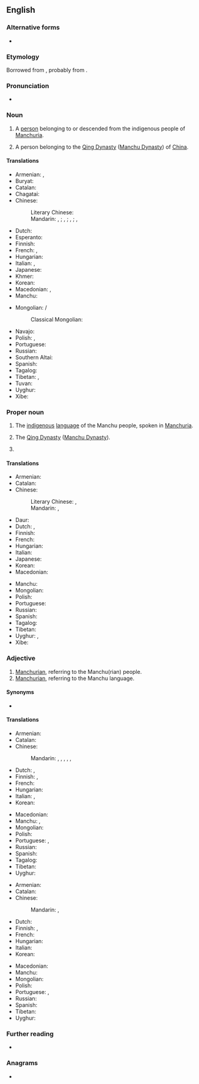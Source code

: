 {{also|manchu|manchú}}
==English==
{{wikipedia}}

===Alternative forms===
* {{alter|en|Mandchou||obsolete}}

===Etymology===
Borrowed from {{bor|en|mnc|ᠮᠠᠨᠵᡠ}}, probably from {{der|en|sa|मञ्जुश्री|t={{w|Manjushri}}}}.

===Pronunciation===
* {{IPA|en|/ˌmænˈtʃuː/}}

===Noun===
{{en-noun}}

# A [[person]] belonging to or descended from the indigenous people of [[Manchuria]].
# {{lb|en|obsolete}} A person belonging to the [[Qing dynasty|Qing Dynasty]] ([[Manchu Dynasty]]) of [[China]].

====Translations====
{{trans-top|member of the people}}
* Armenian: {{t|hy|մանջուր}}, {{t|hy|մանջուրացի}}
* Buryat: {{t|bua|манжа}}
* Catalan: {{t|ca|manxú|m|f}}
* Chagatai: {{t|chg|مانجو|tr=mānǧū}}
* Chinese:
*: Literary Chinese: {{t|lzh|滿洲}}
*: Mandarin: {{t+|cmn|滿族人|sc=Hani}}, {{t+|cmn|满族人|tr=Mǎnzúrén|sc=Hani}}; {{t+|cmn|滿族|sc=Hani}}, {{t+|cmn|满族|tr=Mǎnzú|sc=Hani}}; {{t+|cmn|滿人|sc=Hani}}, {{t+|cmn|满人|tr=Mǎnrén|sc=Hani}}; {{t|cmn|滿洲人|sc=Hani}}, {{t|cmn|满洲人|tr=Mǎnzhōurén|sc=Hani}}
* Dutch: {{t+|nl|Mantsjoe}}
* Esperanto: {{t|eo|manĉuro}}
* Finnish: {{t+|fi|mantšu}}
* French: {{t+|fr|Mandchou|m}}, {{t+|fr|Mandchoue|f}}
* Hungarian: {{t+|hu|mandzsu}}
* Italian: {{t+|it|manciù}}, {{t+|it|mancese}}
* Japanese: {{t|ja|満州人|tr=まんしゅうじん, manshūjin}}
* Khmer: {{t|km|ម៉ាន់ជូ}}
* Korean: {{t+|ko|만주인}}
* Macedonian: {{t|mk|Манџурец|m}}, {{t|mk|Манџурка|f}}
* Manchu: {{t|mnc|ᠮᠠᠨᠵᡠ}}
{{trans-mid}}
* Mongolian: {{t+|mn|манж|sc=Cyrl}} / {{t|mn|ᠮᠠᠨᠵᠤ|sc=Mong}}
*: Classical Mongolian: {{t|cmg|ᠮᠠᠨᠵᠤ}}
* Navajo: {{t|nv|Manchoo dineʼé}}
* Polish: {{t+|pl|Mandżur|m}}, {{t+|pl|Mandżurka|f}}
* Portuguese: {{t+|pt|manchu|m|f}}
* Russian: {{t+|ru|маньчжу́р|m}}
* Southern Altai: {{t|alt|манјы}}
* Spanish: {{t+|es|manchú|m}}
* Tagalog: {{t|tl|Mantsu}}
* Tibetan: {{t|bo|མན་ཇུ་མི}}, {{t|bo|མཉྫུའི་མི}}
* Tuvan: {{t|tyv|манчы}}
* Uyghur: {{t|ug|مانجۇ}}
* Xibe: {{t-needed|sjo}}
{{trans-bottom}}

===Proper noun===
{{en-proper noun}}

# The [[indigenous]] [[language]] of the Manchu people, spoken in [[Manchuria]].
# {{lb|en|obsolete}} The [[Qing dynasty|Qing Dynasty]] ([[Manchu Dynasty]]).
# {{surname|en}}

====Translations====
{{trans-top|language}}
* Armenian: {{t+|hy|մանջուրերեն}}
* Catalan: {{t|ca|manxú|m}}
* Chinese:
*: Literary Chinese: {{t|lzh|滿洲語}}, {{t|lzh|清語}}
*: Mandarin: {{t+|cmn|滿語}}, {{t+|cmn|满语|tr=mǎnyǔ}}
* Daur: {{t|dta|манж хэль|tr=manž helʹ}}
* Dutch: {{t+|nl|Mantsjoe}}, {{t|nl|Mantsjoerijs}}
* Finnish: {{t+|fi|mantšu}}
* French: {{t+|fr|mandchou|m}}
* Hungarian: {{t+|hu|mandzsu}}
* Italian: {{t+|it|mancese|m}}
* Japanese: {{t+|ja|満州語|tr=まんしゅうご, manshūgo}}
* Korean: {{t+|ko|만주어}}
* Macedonian: {{t|mk|манџурски|m}}
{{trans-mid}}
* Manchu: {{t|mnc|ᠮᠠᠨᠵᡠ ᡤᡳᠰᡠᠨ}}
* Mongolian: {{t|mn|[[манж]] [[хэл]]}}
* Polish: {{t+|pl|mandżurski|m}}
* Portuguese: {{t+|pt|manchu|m}}
* Russian: {{t+|ru|маньчжу́рский}}
* Spanish: {{t+|es|manchú|m}}
* Tagalog: {{t|tl|Mantsu}}
* Tibetan: {{t-needed|bo}}
* Uyghur: {{t|ug|مانجۇ تىلى}}, {{t|ug|مانجۇچە}}
* Xibe: {{t-needed|sjo}}
{{trans-bottom}}

===Adjective===
{{en-adj|-}}

# [[Manchurian]], referring to the Manchu(rian) people.
# [[Manchurian]], referring to the Manchu language.

====Synonyms====
* {{l|en|Manchurian}}

====Translations====
{{trans-top|Manchurian, referring to the Manchu(rian) people}}
* Armenian: {{t+|hy|մանջուրական}}
* Catalan: {{t|ca|manxú}}
* Chinese:
*: Mandarin: {{t|cmn|[[滿人]][[的]]|sc=Hani}}, {{t|cmn|[[满人]][[的]]|tr=mǎnrén de|sc=Hani}}, {{t|cmn|[[滿洲]][[的]]|sc=Hani}}, {{t|cmn|[[满洲]][[的]]|tr=Mǎnzhōu de|sc=Hani}}, {{t|cmn|[[滿族]][[的]]|sc=Hani}}, {{t|cmn|[[满族]][[的]]|tr=Mǎnzú de|sc=Hani}}
* Dutch: {{t-check|nl|Mantjoe-}}, {{t-check|nl|Mantsjoerijns}}
* Finnish: {{t+|fi|mantšu}}, {{t+|fi|mantšurialainen}}
* French: {{t+|fr|mandchou}}
* Hungarian: {{t+|hu|mandzsu}}
* Italian: {{t+|it|mancese}}, {{t|it|manciuriano}}
* Korean: {{t|ko|만주인의}}
{{trans-mid}}
* Macedonian: {{t|mk|манџурски}}
* Manchu: {{t|mnc|ᠮᠠᠨᠵᡠᡳ}}, {{t|mnc|ᠮᠠᠨᠵᡠ ᡳ}}
* Mongolian: {{t+|mn|манж|sc=Cyrl}}
* Polish: {{t+|pl|mandżurski|m}}
* Portuguese: {{t+|pt|manchu|m|f}}, {{t|pt|manchuriano|m}}
* Russian: {{t+|ru|маньчжу́рский}}
* Spanish: {{t+|es|manchú}}
* Tagalog: {{t|tl|Mantsu}}
* Tibetan: {{t|bo|མན་ཇུ}}
* Uyghur: {{t-needed|ug}}
{{trans-bottom}}

{{trans-top|Manchurian, referring to the Manchu language}}
* Armenian: {{t+|hy|մանջուրերեն}}
* Catalan: {{t|ca|manxú}}
* Chinese:
*: Mandarin: {{t|cmn|[[滿語]][[的]]|sc=Hani}}, {{t|cmn|[[满语]][[的]]|tr=mǎnyǔ de|sc=Hani}}
* Dutch: {{t-check|nl|Mantjoe-}}
* Finnish: {{t+|fi|mantšu}}, {{t+|fi|mantšurialainen}}
* French: {{t+|fr|mandchou}}
* Hungarian: {{t+|hu|mandzsu}}
* Italian: {{t+|it|mancese}}
* Korean: {{t|ko|만주어의}}
{{trans-mid}}
* Macedonian: {{t|mk|манџурски}}
* Manchu: {{t|mnc|ᠮᠠᠨᠵᡠ ᡤᡳᠰᡠᠨ ᡳ}}
* Mongolian: {{t|mn|[[манж]] [[хэл|хэлний]]}}
* Polish: {{t+|pl|mandżurski|m}}
* Portuguese: {{t+|pt|manchu|m|f}}, {{t|pt|manchuriano|m}}
* Russian: {{t+|ru|маньчжу́рский}}
* Spanish: {{t+|es|manchú}}
* Tibetan: {{t-needed|bo}}
* Uyghur: {{t-needed|ug}}
{{trans-bottom}}

===Further reading===
* {{ethnologue|code=mnc}}

{{C|en|Ethnonyms|Languages}}

===Anagrams===
* {{anagrams|en|a=achmnu|chuman|chunam|maunch}}